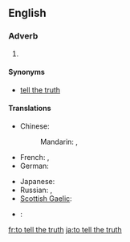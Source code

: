 ==English==

===Adverb===
{{infl|en|adverb|head=to [[tell]] [[the]] [[truth]]}}

# {{idiom}} {{non-gloss definition|An attestation to the truthfulness and frankness of an associated statement}}

====Synonyms====
* {{sense|attestation}} [[tell the truth]]

====Translations====
{{trans-top|attestation of truthfulness and frankness}}
* Chinese:
*: Mandarin: {{t|cmn|老實說|sc=Hani}},  {{t|cmn|老实说|tr=lǎoshishuō|sc=Hani}}
* French: {{t+|fr|à vrai dire}}, {{t|fr|à dire vrai}}
* German: {{t|de|um die Wahrheit zu sagen}}
{{trans-mid}}
* Japanese: {{t-|ja|実を言えば|tr=じつをいえば, jitsu-o ieba}}
* Russian: {{t|ru|по правде говоря|tr=po právde govorjá}},  {{t|ru|честно говоря|tr=čéstno govorjá}}
* [[Scottish Gaelic]]: {{t|gd|leis an fhìrinn innse}}
{{trans-bottom}}

{{checktrans-top}}
* {{ttbc|Esperanto}}: {{t-|eo|verdire|xs=Esperanto}}
{{trans-mid}}
{{trans-bottom}}

[[fr:to tell the truth]]
[[ja:to tell the truth]]